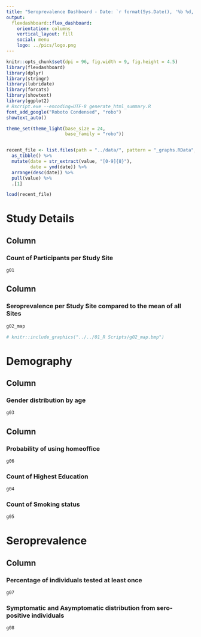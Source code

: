 ```yaml
---
title: "Seroprevalence Dashboard - Date: `r format(Sys.Date(), '%b %d, %Y')`"
output: 
  flexdashboard::flex_dashboard:
    orientation: columns
    vertical_layout: fill
    social: menu
    logo: ../pics/logo.png
---
```


<script>
$('.navbar-logo').wrap('<a href="https://serohub.net/en/studies/" target=_blank>');
</script>

<style>                     
.navbar {
  background-color:#000075;
}
</style>     


```r
knitr::opts_chunk$set(dpi = 96, fig.width = 9, fig.height = 4.5)
library(flexdashboard)
library(dplyr)
library(stringr)
library(lubridate)
library(forcats)
library(showtext)
library(ggplot2)
# Rscript.exe --encoding=UTF-8 generate_html_summary.R
font_add_google("Roboto Condensed", "robo")
showtext_auto() 

theme_set(theme_light(base_size = 24, 
                      base_family = "robo"))


recent_file <- list.files(path = "../data/", pattern = "_graphs.RData", full.names = TRUE) %>% 
  as_tibble() %>% 
  mutate(date = str_extract(value, "[0-9]{8}"),
         date = ymd(date)) %>% 
  arrange(desc(date)) %>% 
  pull(value) %>% 
  .[1]

load(recent_file) 
```


Study Details
=======================================================================


Column 
-----------------------------------------------------------------------


### Count of Participants per Study Site 

```r
g01
```

Column 
-----------------------------------------------------------------------


### Seroprevalence per Study Site compared to the mean of all Sites

```r
g02_map 

# knitr::include_graphics("../../01_R Scripts/g02_map.bmp")
```




Demography
=======================================================================

Column
-----------------------------------------------------------------------

### Gender distribution by age

```r
g03
```


Column
-----------------------------------------------------------------------

### Probability of using homeoffice

```r
g06
```



### Count of Highest Education

```r
g04
```

### Count of Smoking status

```r
g05
```


Seroprevalence
=======================================================================


Column
-----------------------------------------------------------------------

### Percentage of individuals tested at least once

```r
g07
```


### Symptomatic and Asymptomatic distribution from sero-positive individuals

```r
g08
```

